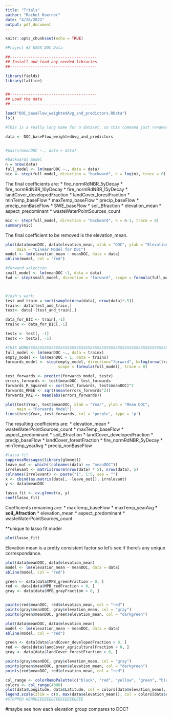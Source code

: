 ```yaml
---
title: "Trials"
author: "Rachel Koerner"
date: "4/28/2022"
output: pdf_document
---
```


```r
knitr::opts_chunk$set(echo = TRUE)
```

```r
#Project #2 USGS DOC Data

##--------------------------------------
## Install and load any needed libraries
##--------------------------------------

library(fields)
library(lattice)


##--------------------------------------
## Load the data
##--------------------------------------

load("DOC_baseFlow_weightedAvg_and_predictors.RData")
ls()

#This is a really long name for a dataset, so this command just renames it.

data <- DOC_baseFlow_weightedAvg_and_predictors


#pairs(meanDOC ~., data = data)

```




```r
#backwards model
n = nrow(data)
full_model <- lm(meanDOC ~., data = data)
bic <- step(full_model, direction = "backward", k = log(n), trace = 0)
```

The final coefficients are:
  * fire_normRdNBR_5yDecay
  * fire_normRdNBR_10yDecay
  * fire_normRdNBR_15yDecay
  * landCover_developedFraction
  * landCover_forestFraction
  * minTemp_baseFlow
  * maxTemp_baseFlow
  * precip_baseFlow
  * precip_nonBaseFlow
  * SWE_baseFlow
  * soil_Bfraction
  * elevation_mean
  * aspect_predominant
  * wasteWaterPointSources_count
  
```r
mic <- step(full_model, direction = "backward", k = n-1, trace = 0)
summary(mic)

```

The final coefficient to be removed is the elevation_mean.

```r
plot(data$meanDOC, data$elevation_mean, xlab = "DOC", ylab = "Elevation Mean",
     main = "Linear Model for DOC")
model <- lm(elevation_mean ~ meanDOC, data = data)
abline(model, col = "red")
```





```r
#forward selection
small_model <- lm(meanDOC ~1, data = data)
fwd <- step(small_model, direction = "forward", scope = formula(full_model), k = log(n), trace = 0)



#josh's work:
test_and_train = sort(sample(nrow(data), nrow(data)*.5))
train<- data[test_and_train,]
test<- data[-(test_and_train),]

data_for_BIC <- train[,-1]
trainx <- data_for_BIC[,-1]

testx <- test[, -1]
testx <- testx[, -1]

#THIS WORKSSSSSSSSSSSSSSSSSSSSSSSSSSSSSSSSSSSSSSSSSSSSSSSSSSSSSSSSSSSSSSSSSSSSSSS
full_model <- lm(meanDOC ~., data = trainx)
empty_model <- lm(meanDOC ~ 1, data = trainx)
forwards_model <- step(empty_model, direction="forward", k=log(nrow(trainx)), 
                       scope = formula(full_model), trace = 0)

test_forwards <- predict(forwards_model, testx)
errors_forwards <- test$meanDOC- test_forwards
forwards_R_Squared <- cor(test_forwards, test$meanDOC)^2
forwards_RMSE <- sqrt(mean(errors_forwards^2))
forwards_MAE <- mean(abs(errors_forwards))

plot(test$Year, test$meanDOC, xlab = "Year", ylab = "Mean DOC",
     main = "Forwards Model")
lines(test$Year, test_forwards, col = 'purple', type = 'p')

```

The resulting coefficients are:
  * elevation_mean
  * wasteWaterPointSources_count
  * maxTemp_baseFlow
  * aspect_predominant
  * soil_Bfraction
  * landCover_developedFraction
  * precip_baseFlow
  * landCover_forestFraction
  * fire_normRdNBR_5yDecay
  * minTemp_yearAvg
  * precip_nonBaseFlow




```r

#lasso fit
suppressMessages(library(glmnet))
leave_out <- which((colnames(data) == "meanDOC"))
irrelevant <- matrix(rnorm(nrow(data) * 5), nrow(data), 5)
colnames(irrelevant) <- paste("i", 1:5, sep = "")
x <- cbind(as.matrix(data[, -leave_out]), irrelevant)
y <- data$meanDOC

lasso_fit <- cv.glmnet(x, y)
coef(lasso_fit)

```

Coefficients remaining are:
  * maxTemp_baseFlow
  * maxTemp_yearAvg**
  * soil_Afraction**
  * elevation_mean
  * aspect_predominant
  * wasteWaterPointSources_count
  
**unique to lasso fit model


```r
plot(lasso_fit)
```

Elevation mean is a pretty consistent factor so let's see if there's any unique correspondance.


```r
plot(data$meanDOC, data$elevation_mean)
model <- lm(elevation_mean ~ meanDOC, data = data)
abline(model, col = "red")

green <- data[data$MPB_greenFraction > 0, ]
red <- data[data$MPB_redFraction > 0, ]
gray <- data[data$MPB_grayFraction > 0, ]


points(red$meanDOC, red$elevation_mean, col = "red")
points(gray$meanDOC, gray$elevation_mean, col = "gray")
points(green$meanDOC, green$elevation_mean, col = "darkgreen")


```


```r
plot(data$meanDOC, data$elevation_mean)
model <- lm(elevation_mean ~ meanDOC, data = data)
abline(model, col = "red")

green <- data[data$landCover_developedFraction > 0, ]
red <- data[data$landCover_agriculturalFraction > 0, ]
gray <- data[data$landCover_forestFraction > 0, ]

points(gray$meanDOC, gray$elevation_mean, col = "gray")
points(green$meanDOC, green$elevation_mean, col = "darkgreen")
points(red$meanDOC, red$elevation_mean, col = "red")


```



```r
col_range <- colorRampPalette(c("black", "red", "yellow", "green", "blue"))
colors <- col_range(4000)
plot(data$Longitude, data$Latitude, col = colors[data$elevation_mean], pch = 20)
legend.scale(zlim = c(0, max(data$elevation_mean)), col = colors[data$elevation_mean])
#STOPPED HERREEEEEEEEEEEEEEEEEEEEE
```


#maybe see how each elevation group compares to DOC?





